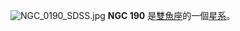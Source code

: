 {{NGCInfoBox|NGCID=NGC 190|發現者=路易斯·斯威夫特|發現日期=1886年10月22日|其他編號=UGC 397, MCG 1-2-41,ZWG 409.51|曆元=J2000.0|赤經=38分54.7秒|赤緯=7°3'44"|星座=雙魚座|星體=星系|星等=14|表面亮度=|藍等=14.8}}
[[File:NGC_0190_SDSS.jpg|thumb]]
'''NGC 190''' 是[[雙魚座|雙魚座]]的一個[[星系|星系]]。

{{NGCReference|190}}
{{Catalogs|NGC=190}}

{{Astro-stub}}